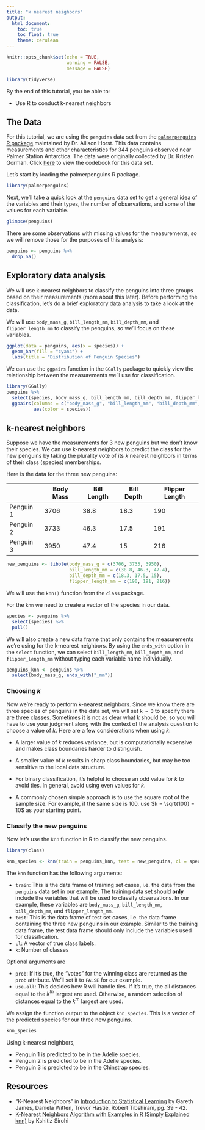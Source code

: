 ```yaml
---
title: "k nearest neighbors"
output: 
  html_document:
    toc: true
    toc_float: true
    theme: cerulean
---
```


```r
knitr::opts_chunk$set(echo = TRUE, 
                      warning = FALSE, 
                      message = FALSE)

library(tidyverse)
```

By the end of this tutorial, you be able to:

- Use R to conduct k-nearest neighbors

## The Data

For this tutorial, we are using the `penguins` data set from the [`palmerpenguins` R package](https://allisonhorst.github.io/palmerpenguins/index.html) maintained by Dr. Allison Horst. This data contains measurements and other characteristics for 344 penguins observed near Palmer Station Antarctica. The data were originally collected by Dr. Kristen Gorman. Click [here](https://allisonhorst.github.io/palmerpenguins/reference/penguins.html) to view the codebook for this data set.

Let's start by loading the palmerpenguins R package. 
```r
library(palmerpenguins)
```

Next, we'll take a quick look at the `penguins` data set to get a general idea of the variables and their types, the number of observations, and some of the values for each variable. 
```r
glimpse(penguins)
```

There are some observations with missing values for the measurements, so we will remove those for the purposes of this analysis: 

```r
penguins <- penguins %>%
  drop_na()
```

## Exploratory data analysis

We will use k-nearest neighbors to classify the penguins into three groups based on their measurements (more about this later). Before performing the classification, let's do a brief exploratory data analysis to take a look at the data. 

We will use `body_mass_g`, `bill_length_mm`, `bill_depth_mm`, and `flipper_length_mm` to classify the penguins, so we'll focus on these variables. 


```r
ggplot(data = penguins, aes(x = species)) +
  geom_bar(fill = "cyan4") +
  labs(title = "Distribution of Penguin Species")
```
We can use the `ggpairs` function in the `GGally` package to quickly view the relationship between the measurements we'll use for classification.

```r
library(GGally)
penguins %>%
  select(species, body_mass_g, bill_length_mm, bill_depth_mm, flipper_length_mm) %>%
  ggpairs(columns = c("body_mass_g", "bill_length_mm", "bill_depth_mm", "flipper_length_mm"), 
          aes(color = species))
```

## k-nearest neighbors

Suppose we have the measurements for 3 new penguins but we don't know their species. We can use k-nearest neighbors to predict the class for the new penguins by taking the plurality vote of its *k* nearest neighbors in terms of their class (species) memberships.


Here is the data for the three new penguins: 

|           | Body Mass | Bill Length | Bill Depth | Flipper Length |
|-----------|-----------|-------------|------------|----------------|
| Penguin 1 |  3706     |  38.8       |  18.3      |  190           |
| Penguin 2 |  3733     |  46.3       |  17.5      |  191           |
| Penguin 3 |  3950     |  47.4       |  15        |  216           |

```r
new_penguins <- tibble(body_mass_g = c(3706, 3733, 3950), 
                       bill_length_mm = c(38.8, 46.3, 47.4), 
                       bill_depth_mm = c(18.3, 17.5, 15), 
                       flipper_length_mm = c(190, 191, 216))
```


We will use the `knn()` function from the `class` package. 

For the `knn` we need to create a vector of the species in our data. 

```r
species <- penguins %>%
  select(species) %>%
  pull()
```

We will also create a new data frame that only contains the measurements we're using for the k-nearest neighbors. By using the `ends_with` option in the `select` function, we can select `bill_length_mm`, `bill_depth_mm`, and `flipper_length_mm` without typing each variable name individually.

```r
penguins_knn <- penguins %>%
  select(body_mass_g, ends_with("_mm"))
```

### Choosing *k*

Now we're ready to perform k-nearest neighbors. Since we know there are three species of penguins in the data set, we will set `k = 3` to specify there are three classes. Sometimes it is not as clear what $k$ should be, so you will have to use your judgment along with the context of the analysis question to choose a value of $k$. Here are a few considerations when using $k$: 

- A larger value of $k$ reduces variance, but is computationally expensive and makes class boundaries harder to distinguish.

- A smaller value of $k$ results in sharp class boundaries, but may be too sensitive to the local data structure.

- For binary classification, it's helpful to choose an odd value for $k$ to avoid ties. In general, avoid using even values for $k$.

- A commonly chosen simple approach is to use the square root of the sample size. For example, if the same size is 100, use $k = \sqrt{100} = 10$ as your starting point.

### Classify the new penguins

Now let's use the `knn` function in R to classify the new penguins.

```r
library(class)

knn_species <- knn(train = penguins_knn, test = new_penguins, cl = species, k = 3, prob = FALSE)
```

The `knn` function has the following arguments: 

- `train`: This is the data frame of training set cases, i.e. the data from the `penguins` data set in our example. The training data set should **<u>only</u>** include the variables that will be used to classify observations. In our example, these variables are `body_mass_g`, `bill_length_mm`, `bill_depth_mm`, and `flipper_length_mm`.
- `test`: This is the data frame of test set cases, i.e. the data frame containing the three new penguins in our example. Similar to the training data frame, the test data frame should only include the variables used for classification.
- `cl`: A vector of true class labels.
- `k`: Number of classes

Optional arguments are 

- `prob`: If it's true, the "votes" for the winning class are returned as the `prob` attribute. We'll set it to `FALSE` for our example. 
- `use.all`: This decides how R will handle ties. If it's true, the all distances equal to the $k^{th}$ largest are used. Otherwise, a random selection of distances equal to the $k^{th}$ largest are used.


We assign the function output to the object `knn_species`. This is a vector of the predicted species for our three new penguins. 

```r
knn_species
```

Using k-nearest neighbors, 

- Penguin 1 is predicted to be in the Adelie species. 
- Penguin 2 is predicted to be in the Adelie species. 
- Penguin 3 is predicted to be in the Chinstrap species.

## Resources 

- "K-Nearest Neighbors" in [Introduction to Statistical Learning](https://faculty.marshall.usc.edu/gareth-james/ISL/ISLR%20Seventh%20Printing.pdf) by Gareth James, Daniela Witten, Trevor Hastie, Robert Tibshirani, pg. 39 - 42.  
- [K-Nearest Neighbors Algorithm with Examples in R (Simply Explained knn)](https://towardsdatascience.com/k-nearest-neighbors-algorithm-with-examples-in-r-simply-explained-knn-1f2c88da405c) by Kshitiz Sirohi

